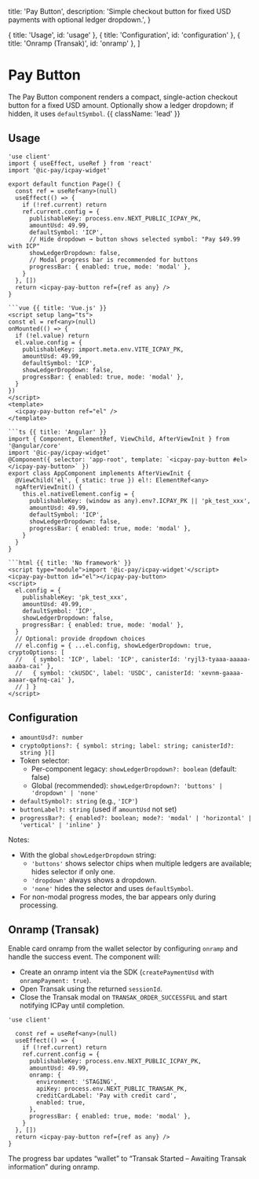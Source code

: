   title: 'Pay Button',
  description: 'Simple checkout button for fixed USD payments with optional ledger dropdown.',
}

  { title: 'Usage', id: 'usage' },
  { title: 'Configuration', id: 'configuration' },
  { title: 'Onramp (Transak)', id: 'onramp' },
]

# Pay Button

The Pay Button component renders a compact, single-action checkout button for a fixed USD amount. Optionally show a ledger dropdown; if hidden, it uses `defaultSymbol`. {{ className: 'lead' }}

## Usage

<CodeGroup title="Pay Button">

```tsx {{ title: 'Next.js' }}
'use client'
import { useEffect, useRef } from 'react'
import '@ic-pay/icpay-widget'

export default function Page() {
  const ref = useRef<any>(null)
  useEffect(() => {
    if (!ref.current) return
    ref.current.config = {
      publishableKey: process.env.NEXT_PUBLIC_ICPAY_PK,
      amountUsd: 49.99,
      defaultSymbol: 'ICP',
      // Hide dropdown → button shows selected symbol: "Pay $49.99 with ICP"
      showLedgerDropdown: false,
      // Modal progress bar is recommended for buttons
      progressBar: { enabled: true, mode: 'modal' },
    }
  }, [])
  return <icpay-pay-button ref={ref as any} />
}

```vue {{ title: 'Vue.js' }}
<script setup lang="ts">
const el = ref<any>(null)
onMounted(() => {
  if (!el.value) return
  el.value.config = {
    publishableKey: import.meta.env.VITE_ICPAY_PK,
    amountUsd: 49.99,
    defaultSymbol: 'ICP',
    showLedgerDropdown: false,
    progressBar: { enabled: true, mode: 'modal' },
  }
})
</script>
<template>
  <icpay-pay-button ref="el" />
</template>

```ts {{ title: 'Angular' }}
import { Component, ElementRef, ViewChild, AfterViewInit } from '@angular/core'
import '@ic-pay/icpay-widget'
@Component({ selector: 'app-root', template: `<icpay-pay-button #el></icpay-pay-button>` })
export class AppComponent implements AfterViewInit {
  @ViewChild('el', { static: true }) el!: ElementRef<any>
  ngAfterViewInit() {
    this.el.nativeElement.config = {
      publishableKey: (window as any).env?.ICPAY_PK || 'pk_test_xxx',
      amountUsd: 49.99,
      defaultSymbol: 'ICP',
      showLedgerDropdown: false,
      progressBar: { enabled: true, mode: 'modal' },
    }
  }
}

```html {{ title: 'No framework' }}
<script type="module">import '@ic-pay/icpay-widget'</script>
<icpay-pay-button id="el"></icpay-pay-button>
<script>
  el.config = {
    publishableKey: 'pk_test_xxx',
    amountUsd: 49.99,
    defaultSymbol: 'ICP',
    showLedgerDropdown: false,
    progressBar: { enabled: true, mode: 'modal' },
  }
  // Optional: provide dropdown choices
  // el.config = { ...el.config, showLedgerDropdown: true, cryptoOptions: [
  //   { symbol: 'ICP', label: 'ICP', canisterId: 'ryjl3-tyaaa-aaaaa-aaaba-cai' },
  //   { symbol: 'ckUSDC', label: 'USDC', canisterId: 'xevnm-gaaaa-aaaar-qafnq-cai' },
  // ] }
</script>

```

</CodeGroup>

## Configuration

- `amountUsd?: number`
- `cryptoOptions?: { symbol: string; label: string; canisterId?: string }[]`
- Token selector:
  - Per-component legacy: `showLedgerDropdown?: boolean` (default: false)
  - Global (recommended): `showLedgerDropdown?: 'buttons' | 'dropdown' | 'none'`
- `defaultSymbol?: string` (e.g., `'ICP'`)
- `buttonLabel?: string` (used if `amountUsd` not set)
- `progressBar?: { enabled?: boolean; mode?: 'modal' | 'horizontal' | 'vertical' | 'inline' }`

Notes:
- With the global `showLedgerDropdown` string:
  - `'buttons'` shows selector chips when multiple ledgers are available; hides selector if only one.
  - `'dropdown'` always shows a dropdown.
  - `'none'` hides the selector and uses `defaultSymbol`.
- For non-modal progress modes, the bar appears only during processing.

## Onramp (Transak)

Enable card onramp from the wallet selector by configuring `onramp` and handle the success event. The component will:

- Create an onramp intent via the SDK (`createPaymentUsd` with `onrampPayment: true`).
- Open Transak using the returned `sessionId`.
- Close the Transak modal on `TRANSAK_ORDER_SUCCESSFUL` and start notifying ICPay until completion.

```tsx
'use client'

  const ref = useRef<any>(null)
  useEffect(() => {
    if (!ref.current) return
    ref.current.config = {
      publishableKey: process.env.NEXT_PUBLIC_ICPAY_PK,
      amountUsd: 49.99,
      onramp: {
        environment: 'STAGING',
        apiKey: process.env.NEXT_PUBLIC_TRANSAK_PK,
        creditCardLabel: 'Pay with credit card',
        enabled: true,
      },
      progressBar: { enabled: true, mode: 'modal' },
    }
  }, [])
  return <icpay-pay-button ref={ref as any} />
}
```

The progress bar updates “wallet” to “Transak Started – Awaiting Transak information” during onramp.


